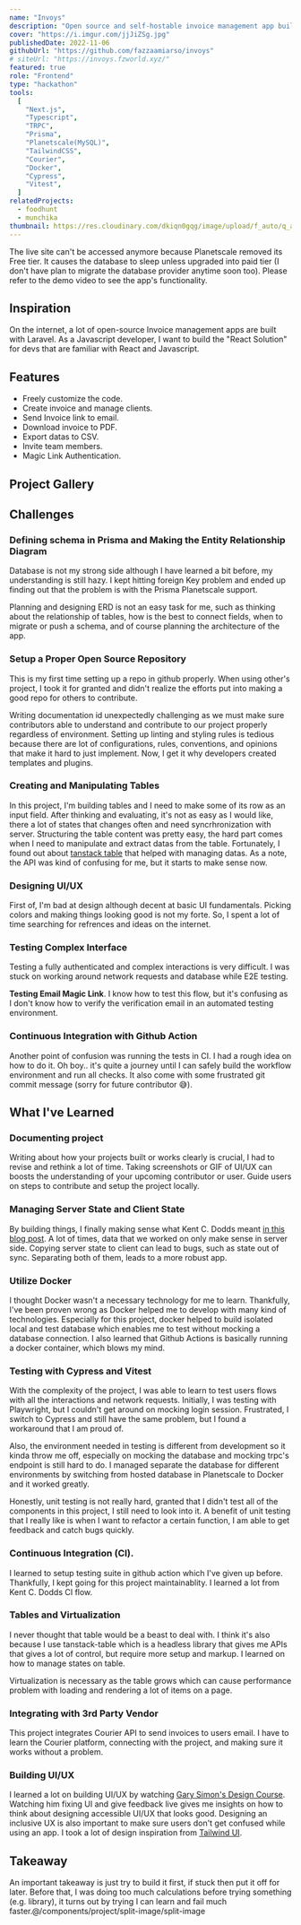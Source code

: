 ```yaml
---
name: "Invoys"
description: "Open source and self-hostable invoice management app built with Next.js. Made to be free of cost."
cover: "https://i.imgur.com/jjJiZSg.jpg"
publishedDate: 2022-11-06
githubUrl: "https://github.com/fazzaamiarso/invoys"
# siteUrl: "https://invoys.fzworld.xyz/"
featured: true
role: "Frontend"
type: "hackathon"
tools:
  [
    "Next.js",
    "Typescript",
    "TRPC",
    "Prisma",
    "Planetscale(MySQL)",
    "TailwindCSS",
    "Courier",
    "Docker",
    "Cypress",
    "Vitest",
  ]
relatedProjects:
  - foodhunt
  - munchika
thumbnail: https://res.cloudinary.com/dkiqn0gqg/image/upload/f_auto/q_auto/v1720383613/fazzaamiarso.com-astro/projects/invoys/invoys-logo_rdsrbn.webp
---
```



<SideNote headingText="Disclaimer">
  The live site can't be accessed anymore because Planetscale removed its Free tier. It causes the
  database to sleep unless upgraded into paid tier (I don't have plan to migrate the database
  provider anytime soon too). Please refer to the demo video to see the app's functionality.
</SideNote>

## Inspiration

On the internet, a lot of open-source Invoice management apps are built with Laravel. As a Javascript developer, I want to build the "React Solution" for devs that are familiar with React and Javascript.

<VideoPlayer src="https://res.cloudinary.com/dkiqn0gqg/video/upload/f_auto/q_auto/v1720450939/fazzaamiarso.com-astro/projects/invoys/Invoys___Courier_Hacks_Open_Source_720p60_dfmke0.mp4" />

## Features

- Freely customize the code.
- Create invoice and manage clients.
- Send Invoice link to email.
- Download invoice to PDF.
- Export datas to CSV.
- Invite team members.
- Magic Link Authentication.

## Project Gallery

<SplitImage>
  <SplitContent>
    <ImageItem src="https://i.imgur.com/fdeh97j.png" />
    <ImageItem src="https://i.imgur.com/1EulVHE.png" />
    <ImageItem src="https://camo.githubusercontent.com/e3bf1451b0e3b335ef7280f5bc84f79ddb0d6fdc31d1670e1dddac9b183ace2e/68747470733a2f2f692e696d6775722e636f6d2f665675734b72372e706e67" />
  </SplitContent>
  <SplitContent>
    <ImageItem src="https://i.imgur.com/T42iGGj.png" />
    <ImageItem src="https://i.imgur.com/ujWxXj5.png" />
    <ImageItem src="https://camo.githubusercontent.com/be08edf3288726c64b6fb9218f440c462e0b3469466330d9878990881f0632c0/68747470733a2f2f692e696d6775722e636f6d2f7270446f72304d2e676966" />
  </SplitContent>
</SplitImage>

## Challenges

### Defining schema in Prisma and Making the Entity Relationship Diagram

Database is not my strong side although I have learned a bit before, my understanding is still hazy. I kept hitting foreign Key problem and ended up finding out that the problem is with the Prisma Planetscale support.

Planning and designing ERD is not an easy task for me, such as thinking about the relationship of tables, how is the best to connect fields, when to migrate or push a schema, and of course planning the architecture of the app.

### Setup a Proper Open Source Repository

This is my first time setting up a repo in github properly. When using other's project, I took it for granted and didn't realize the efforts put into making a good repo for others to contribute.

Writing documentation id unexpectedly challenging as we must make sure contributors able to understand and contribute to our project properly regardless of environment. Setting up linting and styling rules is tedious because there are lot of configurations, rules, conventions, and opinions that make it hard to just implement. Now, I get it why developers created templates and plugins.

### Creating and Manipulating Tables

In this project, I'm building tables and I need to make some of its row as an input field. After thinking and evaluating, it's not as easy as I would like, there a lot of states that changes often and need syncrhronization with server. Structuring the table content was pretty easy, the hard part comes when I need to manipulate and extract datas from the table. Fortunately, I found out about [tanstack table](https://tanstack.com/table/v8) that helped with managing datas. As a note, the API was kind of confusing for me, but it starts to make sense now.

### Designing UI/UX

First of, I'm bad at design although decent at basic UI fundamentals. Picking colors and making things looking good is not my forte. So, I spent a lot of time searching for refrences and ideas on the internet.

### Testing Complex Interface

Testing a fully authenticated and complex interactions is very difficult. I was stuck on working around network requests and database while E2E testing.

**Testing Email Magic Link**. I know how to test this flow, but it's confusing as I don't know how to verify the verification email in an automated testing environment.

### Continuous Integration with Github Action

Another point of confusion was running the tests in CI. I had a rough idea on how to do it. Oh boy.. it's quite a journey until I can safely build the workflow environment and run all checks. It also come with some frustrated git commit message (sorry for future contributor 😅).

## What I've Learned

### Documenting project

Writing about how your projects built or works clearly is crucial, I had to revise and rethink a lot of time. Taking screenshots or GIF of UI/UX can boosts the understanding of your upcoming contributor or user. Guide users on steps to contribute and setup the project locally.

### Managing Server State and Client State

By building things, I finally making sense what Kent C. Dodds meant [in this blog post](https://kentcdodds.com/blog/application-state-management-with-react). A lot of times, data that we worked on only make sense in server side. Copying server state to client can lead to bugs, such as state out of sync. Separating both of them, leads to a more robust app.

### Utilize Docker

I thought Docker wasn't a necessary technology for me to learn. Thankfully, I've been proven wrong as Docker helped me to develop with many kind of technologies. Especially for this project, docker helped to build isolated local and test database which enables me to test without mocking a database connection. I also learned that Github Actions is basically running a docker container, which blows my mind.

### Testing with Cypress and Vitest

With the complexity of the project, I was able to learn to test users flows with all the interactions and network requests. Initially, I was testing with Playwright, but I couldn't get around on mocking login session. Frustrated, I switch to Cypress and still have the same problem, but I found a workaround that I am proud of.

Also, the environment needed in testing is different from development so it kinda throw me off, especially on mocking the database and mocking trpc's endpoint is still hard to do. I managed separate the database for different environments by switching from hosted database in Planetscale to Docker and it worked greatly.

Honestly, unit testing is not really hard, granted that I didn't test all of the components in this project, I still need to look into it. A benefit of unit testing that I really like is when I want to refactor a certain function, I am able to get feedback and catch bugs quickly.

### Continuous Integration (CI).

I learned to setup testing suite in github action which I've given up before. Thankfully, I kept going for this project maintainablity. I learned a lot from Kent C. Dodds CI flow.

### Tables and Virtualization

I never thought that table would be a beast to deal with. I think it's also because I use tanstack-table which is a headless library that gives me APIs that gives a lot of control, but require more setup and markup. I learned on how to manage states on table.

Virtualization is necessary as the table grows which can cause performance problem with loading and rendering a lot of items on a page.

### Integrating with 3rd Party Vendor

This project integrates Courier API to send invoices to users email. I have to learn the Courier platform, connecting with the project, and making sure it works without a problem.

### Building UI/UX

I learned a lot on building UI/UX by watching [Gary Simon's Design Course](https://www.youtube.com/c/DesignCourse). Watching him fixing UI and give feedback live gives me insights on how to think about designing accessible UI/UX that looks good. Designing an inclusive UX is also important to make sure users don't get confused while using an app. I took a lot of design inspiration from [Tailwind UI](https://tailwindui.com/).

## Takeaway

An important takeaway is just try to build it first, if stuck then put it off for later. Before that, I was doing too much calculations before trying something (e.g. library), it turns out by trying I can learn and fail much faster.@/components/project/split-image/split-image
